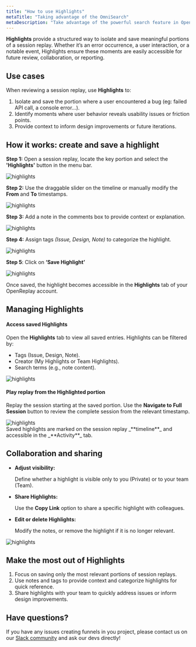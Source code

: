 ```yaml
---
title: "How to use Highlights"
metaTitle: "Taking advantage of the OmniSearch"
metaDescription: "Take advantage of the powerful search feature in OpenReplay"
---
```



**Highlights** provide a structured way to isolate and save meaningful portions of a session replay. Whether it’s an error occurrence, a user interaction, or a notable event, Highlights ensure these moments are easily accessible for future review, collaboration, or reporting.

## Use cases

When reviewing a session replay, use **Highlights** to: 

1. Isolate and save the portion where a user encountered a bug (eg: failed API call, a console error…).
2. Identify moments where user behavior reveals usability issues or friction points.
3. Provide context to inform design improvements or future iterations.

## How it works: create and save a highlight

**Step 1:** Open a session replay, locate the key portion and select the **'Highlights'** button in the menu bar.

<div style={{ display: 'flex', justifyContent: 'center', alignItems: 'center' }}>
  <img src="/images/products/session-replay/highlights/highlight.png" alt="highlights" style={{ width: '700px', height: 'auto' }} />
</div>

**Step 2:** Use the draggable slider on the timeline or manually modify the **From** and **To** timestamps.

<div style={{ display: 'flex', justifyContent: 'center', alignItems: 'center' }}>
  <img src="/images/products/session-replay/highlights/highlight_crop.gif" alt="highlights" style={{ width: '700px', height: 'auto' }} />
</div>

**Step 3:** Add a note in the comments box to provide context or explanation.

<div style={{ display: 'flex', justifyContent: 'center', alignItems: 'center' }}>
  <img src="/images/products/session-replay/highlights/highlight_note.png" alt="highlights" style={{ width: '700px', height: 'auto' }} />
</div>

**Step 4:** Assign tags _(Issue, Design, Note)_ to categorize the highlight.

<div style={{ display: 'flex', justifyContent: 'center', alignItems: 'center' }}>
  <img src="/images/products/session-replay/highlights/highlight_tag.png" alt="highlights" style={{ width: '700px', height: 'auto' }} />
</div>

**Step 5**: Click on **‘Save Highlight’**

<div style={{ display: 'flex', justifyContent: 'center', alignItems: 'center' }}>
  <img src="/images/products/session-replay/highlights/highlight_save.png" alt="highlights" style={{ width: '700px', height: 'auto' }} />
</div>

Once saved, the highlight becomes accessible in the **Highlights** tab of your OpenReplay account.

## Managing Highlights

#### Access saved Highlights

Open the **Highlights** tab to view all saved entries. Highlights can be filtered by:

- Tags (Issue, Design, Note).
- Creator (My Highlights or Team Highlights).
- Search terms (e.g., note content).

<div style={{ display: 'flex', justifyContent: 'center', alignItems: 'center' }}>
  <img src="/images/products/session-replay/highlights/highlight_view.png" alt="highlights" style={{ width: '700px', height: 'auto' }} />
</div>

#### Play replay from the Highlighted portion

Replay the session starting at the saved portion. Use the **Navigate to Full Session** button to review the complete session from the relevant timestamp. 

<div style={{ display: 'flex', justifyContent: 'center', alignItems: 'center' }}>
  <img src="/images/products/session-replay/highlights/highlight_manage.gif" alt="highlights" style={{ width: '800px', height: 'auto' }} />
</div>

<Aside type="tip">
    Saved highlights are marked on the session replay _**timeline**_ and accessible in the _**Activity**_ tab.
</Aside>

## Collaboration and sharing

- **Adjust visibility:**

    Define whether a highlight is visible only to you (Private) or to your team (Team).
    
- **Share Highlights:**
    
    Use the **Copy Link** option to share a specific highlight with colleagues.
    
- **Edit or delete Highlights:**
    
    Modify the notes, or remove the highlight if it is no longer relevant.
    
<div style={{ display: 'flex', justifyContent: 'center', alignItems: 'center' }}>
  <img src="/images/products/session-replay/highlights/highlight_collaboration.png" alt="highlights" style={{ width: '700px', height: 'auto' }} />
</div>

## **Make the most out of Highlights**

1. Focus on saving only the most relevant portions of session replays.
2. Use notes and tags to provide context and categorize highlights for quick reference.
3. Share highlights with your team to quickly address issues or inform design improvements.

## Have questions?

If you have any issues creating funnels in you project, please contact us on our [Slack community](https://slack.openreplay.com/) and ask our devs directly!